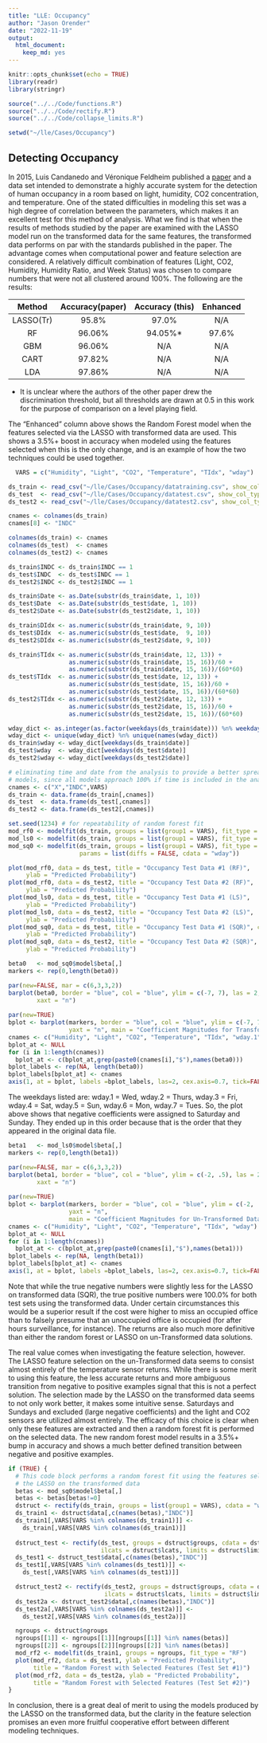 ```yaml
---
title: "LLE: Occupancy"
author: "Jason Orender"
date: "2022-11-19"
output: 
  html_document: 
    keep_md: yes
---
```


```r
knitr::opts_chunk$set(echo = TRUE)
library(readr)
library(stringr)

source("../../Code/functions.R")
source("../../Code/rectify.R")
source("../../Code/collapse_limits.R")

setwd("~/lle/Cases/Occupancy")
```

## Detecting Occupancy

In 2015, Luis Candanedo and Véronique Feldheim published a <a href="https://www.researchgate.net/profile/Luis_Candanedo_Ibarra/publication/285627413_Accurate_occupancy_detection_of_an_office_room_from_light_temperature_humidity_and_CO2_measurements_using_statistical_learning_models/links/5b1d843ea6fdcca67b690c28/Accurate-occupancy-detection-of-an-office-room-from-light-temperature-humidity-and-CO2-measurements-using-statistical-learning-models.pdf">paper</a> and a data set intended
to demonstrate a highly accurate system for the detection of human occupancy in
a room based on light, humidity, CO2 concentration, and temperature. One of the
stated difficulties in modeling this set was a high degree of correlation
between the parameters, which makes it an excellent test for this method of
analysis.  What we find is that when the results of methods studied by the paper
are examined with the LASSO model run on the transformed data for the same
features, the transformed data performs on par with the standards published in
the paper.  The advantage comes when computational power and feature selection
are considered. A relatively difficult combination of features (Light, CO2,
Humidity, Humidity Ratio, and Week Status) was chosen to compare numbers that
were not all clustered around 100%.  The following are the results:

 Method   | Accuracy(paper) | Accuracy (this) | Enhanced |
:--------:|:---------------:|:---------------:|:--------:|
LASSO(Tr) |95.8%            |97.0%            |N/A       |
RF        |96.06%           |94.05%*          |97.6%     |
GBM       |96.06%           |N/A              |N/A       |
CART      |97.82%           |N/A              |N/A       |
LDA       |97.86%           |N/A              |N/A       |
* It is unclear where the authors of the other paper drew the discrimination
threshold, but all thresholds are drawn at 0.5 in this work for the purpose of
comparison on a level playing field.

The "Enhanced" column above shows the Random Forest model when the features 
selected via the LASSO with transformed data are used.  This shows a 3.5%+ boost
in accuracy when modeled using the features selected when this is the only
change, and is an example of how the two techniques could be used together.

```r
  VARS = c("Humidity", "Light", "CO2", "Temperature", "TIdx", "wday")

ds_train <- read_csv("~/lle/Cases/Occupancy/datatraining.csv", show_col_types = FALSE)
ds_test  <- read_csv("~/lle/Cases/Occupancy/datatest.csv", show_col_types = FALSE)
ds_test2 <- read_csv("~/lle/Cases/Occupancy/datatest2.csv", show_col_types = FALSE)

cnames <- colnames(ds_train)
cnames[8] <- "INDC"

colnames(ds_train) <- cnames
colnames(ds_test)  <- cnames
colnames(ds_test2) <- cnames

ds_train$INDC <- ds_train$INDC == 1
ds_test$INDC  <- ds_test$INDC == 1
ds_test2$INDC <- ds_test2$INDC == 1

ds_train$Date <- as.Date(substr(ds_train$date, 1, 10))
ds_test$Date  <- as.Date(substr(ds_test$date, 1, 10))
ds_test2$Date <- as.Date(substr(ds_test2$date, 1, 10))

ds_train$DIdx <- as.numeric(substr(ds_train$date, 9, 10))
ds_test$DIdx  <- as.numeric(substr(ds_test$date,  9, 10))
ds_test2$DIdx <- as.numeric(substr(ds_test2$date, 9, 10))

ds_train$TIdx <- as.numeric(substr(ds_train$date, 12, 13)) +
                 as.numeric(substr(ds_train$date, 15, 16))/60 +
                 as.numeric(substr(ds_train$date, 15, 16))/(60*60)
ds_test$TIdx  <- as.numeric(substr(ds_test$date, 12, 13)) +
                 as.numeric(substr(ds_test$date, 15, 16))/60 +
                 as.numeric(substr(ds_test$date, 15, 16))/(60*60)
ds_test2$TIdx <- as.numeric(substr(ds_test2$date, 12, 13)) +
                 as.numeric(substr(ds_test2$date, 15, 16))/60 +
                 as.numeric(substr(ds_test2$date, 15, 16))/(60*60)

wday_dict <- as.integer(as.factor(weekdays(ds_train$date))) %n% weekdays(ds_train$date)
wday_dict <- unique(wday_dict) %n% unique(names(wday_dict))
ds_train$wday <- wday_dict[weekdays(ds_train$date)]
ds_test$wday  <- wday_dict[weekdays(ds_test$date)]
ds_test2$wday <- wday_dict[weekdays(ds_test2$date)]

# eliminating time and date from the analysis to provide a better spread in the
# models, since all models approach 100% if time is included in the analysis
cnames <- c("X","INDC",VARS)
ds_train <- data.frame(ds_train[,cnames])
ds_test  <- data.frame(ds_test[,cnames])
ds_test2 <- data.frame(ds_test2[,cnames])

set.seed(1234) # for repeatability of random forest fit
mod_rf0 <- modelfit(ds_train, groups = list(group1 = VARS), fit_type = "RF")
mod_ls0 <- modelfit(ds_train, groups = list(group1 = VARS), fit_type = "LS")
mod_sq0 <- modelfit(ds_train, groups = list(group1 = VARS), fit_type = "SQ",
                    params = list(diffs = FALSE, cdata = "wday"))
```

```r
plot(mod_rf0, data = ds_test, title = "Occupancy Test Data #1 (RF)",
     ylab = "Predicted Probability")
plot(mod_rf0, data = ds_test2, title = "Occupancy Test Data #2 (RF)",
     ylab = "Predicted Probability")
plot(mod_ls0, data = ds_test, title = "Occupancy Test Data #1 (LS)",
     ylab = "Predicted Probability")
plot(mod_ls0, data = ds_test2, title = "Occupancy Test Data #2 (LS)",
     ylab = "Predicted Probability")
plot(mod_sq0, data = ds_test, title = "Occupancy Test Data #1 (SQR)", cx = 0.6,
     ylab = "Predicted Probability")
plot(mod_sq0, data = ds_test2, title = "Occupancy Test Data #2 (SQR)", cx = 0.6,
     ylab = "Predicted Probability")

beta0   <- mod_sq0$model$beta[,]
markers <- rep(0,length(beta0))

par(new=FALSE, mar = c(6,3,3,2))
barplot(beta0, border = "blue", col = "blue", ylim = c(-7, 7), las = 2,
        xaxt = "n")
  
par(new=TRUE)
bplot <- barplot(markers, border = "blue", col = "blue", ylim = c(-7, 7),
                 yaxt = "n", main = "Coefficient Magnitudes for Transformed Data Fit")
cnames <- c("Humidity", "Light", "CO2", "Temperature", "TIdx", "wday.1", "wday.2", "wday.3", "wday.4", "wday.5", "wday.6", "wday.7")
bplot_at <- NULL
for (i in 1:length(cnames))
  bplot_at <- c(bplot_at,grep(paste0(cnames[i],"$"),names(beta0)))
bplot_labels <- rep(NA, length(beta0))
bplot_labels[bplot_at] <- cnames
axis(1, at = bplot, labels =bplot_labels, las=2, cex.axis=0.7, tick=FALSE)
```


The weekdays listed are:  wday.1 = Wed, wday.2 = Thurs, wday.3 = Fri,
wday.4 = Sat, wday.5 = Sun, wday.6 = Mon, wday.7 = Tues.  So, the plot above
shows that negative coefficients were assigned to Saturday and Sunday.  They
ended up in this order because that is the order that they appeared in the
original data file.

```r
beta1   <- mod_ls0$model$beta[,]
markers <- rep(0,length(beta1))

par(new=FALSE, mar = c(6,3,3,2))
barplot(beta1, border = "blue", col = "blue", ylim = c(-2, .5), las = 2,
        xaxt = "n")
  
par(new=TRUE)
bplot <- barplot(markers, border = "blue", col = "blue", ylim = c(-2, .5),
                 yaxt = "n",
                 main = "Coefficient Magnitudes for Un-Transformed Data Fit")
cnames <- c("Humidity", "Light", "CO2", "Temperature", "TIdx", "wday")
bplot_at <- NULL
for (i in 1:length(cnames))
  bplot_at <- c(bplot_at,grep(paste0(cnames[i],"$"),names(beta1)))
bplot_labels <- rep(NA, length(beta1))
bplot_labels[bplot_at] <- cnames
axis(1, at = bplot, labels =bplot_labels, las=2, cex.axis=0.7, tick=FALSE)

```


Note that while the true negative numbers were slightly less for the LASSO on
transformed data (SQR), the true positive numbers were 100.0% for both test sets
using the transformed data. Under certain circumstances this would be a superior
result if the cost were higher to miss an occupied office than to falsely
presume that an unoccupied office is occupied (for after hours surveillance, for instance). The returns are also much more definitive than either the random
forest or LASSO on un-Transformed data solutions.

The real value comes when investigating the feature selection, however.  The
LASSO feature selection on the un-Transformed data seems to consist almost
entirely of the temperature sensor returns.  While there is some merit to using
this feature, the less accurate returns and more ambiguous transition from
negative to positive examples signal that this is not a perfect solution.
The selection made by the LASSO on the transformed data seems to not only work
better, it makes some intuitive sense.  Saturdays and Sundays and excluded
(large negative coefficients) and the light and CO2 sensors are utilized almost
entirely.  The efficacy of this choice is clear when only these features are
extracted and then a random forest fit is performed on the selected data.  The
new random forest model results in a 3.5%+ bump in accuracy and shows a much
better defined transition between negative and positive examples.


```r
if (TRUE) {
  # This code block performs a random forest fit using the features selected by
  # the LASSO on the transformed data
  betas <- mod_sq0$model$beta[,]
  betas <- betas[betas!=0]
  dstruct <- rectify(ds_train, groups = list(group1 = VARS), cdata = "wday")
  ds_train1 <- dstruct$data[,c(names(betas),"INDC")]
  ds_train1[,VARS[VARS %in% colnames(ds_train1)]] <-
    ds_train[,VARS[VARS %in% colnames(ds_train1)]]
  
  dstruct_test <- rectify(ds_test, groups = dstruct$groups, cdata = dstruct$cdata,
                          ilcats = dstruct$lcats, limits = dstruct$limits)
  ds_test1 <- dstruct_test$data[,c(names(betas),"INDC")]
  ds_test1[,VARS[VARS %in% colnames(ds_test1)]] <-
    ds_test[,VARS[VARS %in% colnames(ds_test1)]]

  dstruct_test2 <- rectify(ds_test2, groups = dstruct$groups, cdata = dstruct$cdata,
                           ilcats = dstruct$lcats, limits = dstruct$limits)
  ds_test2a <- dstruct_test2$data[,c(names(betas),"INDC")]
  ds_test2a[,VARS[VARS %in% colnames(ds_test2a)]] <-
    ds_test2[,VARS[VARS %in% colnames(ds_test2a)]]

  ngroups <- dstruct$ngroups
  ngroups[[1]] <- ngroups[[1]][ngroups[[1]] %in% names(betas)]
  ngroups[[2]] <- ngroups[[2]][ngroups[[2]] %in% names(betas)]
  mod_rf2 <- modelfit(ds_train1, groups = ngroups, fit_type = "RF")
  plot(mod_rf2, data = ds_test1, ylab = "Predicted Probability",
       title = "Random Forest with Selected Features (Test Set #1)")
  plot(mod_rf2, data = ds_test2a, ylab = "Predicted Probability",
       title = "Random Forest with Selected Features (Test Set #2)")
}
```

In conclusion, there is a great deal of merit to using the models produced by
the LASSO on the transformed data, but the clarity in the feature selection
promises an even more fruitful cooperative effort between different modeling
techniques.


